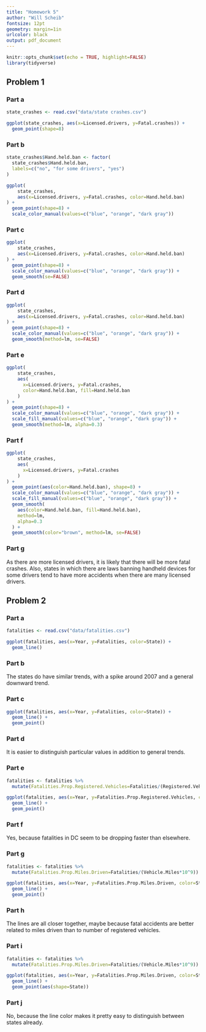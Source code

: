 ```yaml
---
title: "Homework 5" 
author: "Will Scheib"
fontsize: 12pt
geometry: margin=1in
urlcolor: black
output: pdf_document
---
```


```r
knitr::opts_chunk$set(echo = TRUE, highlight=FALSE)
library(tidyverse)
```

## Problem 1   
### Part a
```r
state_crashes <- read.csv("data/state crashes.csv")

ggplot(state_crashes, aes(x=Licensed.drivers, y=Fatal.crashes)) +
  geom_point(shape=8)
```
\newpage

### Part b
```r
state_crashes$Hand.held.ban <- factor(
  state_crashes$Hand.held.ban,
  labels=c("no", "for some drivers", "yes")
)

ggplot(
    state_crashes,
    aes(x=Licensed.drivers, y=Fatal.crashes, color=Hand.held.ban)
) +
  geom_point(shape=8) +
  scale_color_manual(values=c("blue", "orange", "dark gray"))
```
\newpage

### Part c
```r
ggplot(
    state_crashes,
    aes(x=Licensed.drivers, y=Fatal.crashes, color=Hand.held.ban)
) +
  geom_point(shape=8) +
  scale_color_manual(values=c("blue", "orange", "dark gray")) +
  geom_smooth(se=FALSE)
```
\newpage

### Part d
```r
ggplot(
    state_crashes,
    aes(x=Licensed.drivers, y=Fatal.crashes, color=Hand.held.ban)
) +
  geom_point(shape=8) +
  scale_color_manual(values=c("blue", "orange", "dark gray")) +
  geom_smooth(method=lm, se=FALSE)
```
\newpage

### Part e
```r
ggplot(
    state_crashes,
    aes(
      x=Licensed.drivers, y=Fatal.crashes,
      color=Hand.held.ban, fill=Hand.held.ban
    )
) +
  geom_point(shape=8) +
  scale_color_manual(values=c("blue", "orange", "dark gray")) +
  scale_fill_manual(values=c("blue", "orange", "dark gray")) +
  geom_smooth(method=lm, alpha=0.3)
```
\newpage

### Part f
```r
ggplot(
    state_crashes,
    aes(
      x=Licensed.drivers, y=Fatal.crashes 
    )
) +
  geom_point(aes(color=Hand.held.ban), shape=8) +
  scale_color_manual(values=c("blue", "orange", "dark gray")) +
  scale_fill_manual(values=c("blue", "orange", "dark gray")) +
  geom_smooth(
    aes(color=Hand.held.ban, fill=Hand.held.ban),
    method=lm,
    alpha=0.3
  ) +
  geom_smooth(color="brown", method=lm, se=FALSE)
```
\newpage

### Part g
As there are more licensed drivers, it is likely that there will be more fatal crashes. Also, states in which there are laws banning handheld devices for some drivers tend to have more accidents when there are many licensed drivers.

## Problem 2   
### Part a
```r
fatalities <- read.csv("data/fatalities.csv")

ggplot(fatalities, aes(x=Year, y=Fatalities, color=State)) +
  geom_line()
```

### Part b
The states do have similar trends, with a spike around 2007 and a general downward trend.

\newpage
### Part c
```r
ggplot(fatalities, aes(x=Year, y=Fatalities, color=State)) +
  geom_line() +
  geom_point()
```

### Part d
It is easier to distinguish particular values in addition to general trends.
\newpage

### Part e
```r
fatalities <- fatalities %>%
  mutate(Fatalities.Prop.Registered.Vehicles=Fatalities/(Registered.Vehicles*10^3))

ggplot(fatalities, aes(x=Year, y=Fatalities.Prop.Registered.Vehicles, color=State)) +
  geom_line() +
  geom_point()
```

### Part f
Yes, because fatalities in DC seem to be dropping faster than elsewhere.
\newpage

### Part g
```r
fatalities <- fatalities %>%
  mutate(Fatalities.Prop.Miles.Driven=Fatalities/(Vehicle.Miles*10^9))

ggplot(fatalities, aes(x=Year, y=Fatalities.Prop.Miles.Driven, color=State)) +
  geom_line() +
  geom_point()
```

### Part h
The lines are all closer together, maybe because fatal accidents are better related to miles driven than to number of registered vehicles.
\newpage

### Part i
```r
fatalities <- fatalities %>%
  mutate(Fatalities.Prop.Miles.Driven=Fatalities/(Vehicle.Miles*10^9))

ggplot(fatalities, aes(x=Year, y=Fatalities.Prop.Miles.Driven, color=State)) +
  geom_line() +
  geom_point(aes(shape=State))
```

### Part j
No, because the line color makes it pretty easy to distinguish between states already.
